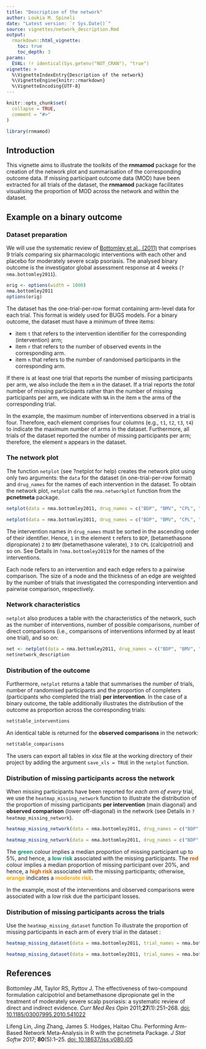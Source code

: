 ---
title: "Description of the network"
author: Loukia M. Spineli
date: "Latest version: `r Sys.Date()`"
source: vignettes/network_description.Rmd
output: 
  rmarkdown::html_vignette:
    toc: true
    toc_depth: 3
params:
  EVAL: !r identical(Sys.getenv("NOT_CRAN"), "true")
vignette: >
  %\VignetteIndexEntry{Description of the network}
  %\VignetteEngine{knitr::rmarkdown}
  %\VignetteEncoding{UTF-8}
---

```{r, include = FALSE}
knitr::opts_chunk$set(
  collapse = TRUE,
  comment = "#>"
)
```

```{r setup, include = FALSE}
library(rnmamod)
```

## Introduction

This vignette aims to illustrate the toolkits of the **rnmamod** package for the
creation of the network plot and summarisation of the corresponding outcome 
data. If missing participant outcome data (MOD) have been extracted for all 
trials of the dataset, the **rnmamod** package facilitates visualising the 
proportion of MOD across the network and within the dataset.

## Example on a binary outcome 

### Dataset preparation

We will use the systematic review of 
[Bottomley et al., (2011)](https://pubmed.ncbi.nlm.nih.gov/21142838/) that 
comprises 9 trials comparing six pharmacologic interventions with each other and
placebo for moderately severe scalp psoriasis. The analysed binary outcome is 
the investigator global assessment response at 4 weeks (`?nma.bottomley2011`).

```{r set-options, echo = FALSE, comment = NA}
orig <- options(width = 1000)
nma.bottomley2011
options(orig)
```

The dataset has the one-trial-per-row format containing arm-level data for each 
trial. This format is widely used for BUGS models. For a binary outcome, the 
dataset must have a minimum of three items: 

- item `t` that refers to the intervention identifier for the corresponding 
(intervention) arm;
- item `r` that refers to the number of observed events in the corresponding 
arm. 
- item `n` that refers to the number of randomised participants in the 
corresponding arm.

If there is at least one trial that reports the number of missing participants 
per arm, we also include the item `m` in the dataset. If a trial reports the 
*total* number of missing participants rather than the number of missing 
participants per arm, we indicate with `NA` in the item `m` the arms of the 
corresponding trial.\cr

In the example, the maximum number of interventions observed in a trial is four.
Therefore, each element comprises four columns (e.g., `t1`, `t2`, `t3`, `t4`) to
indicate the maximum number of arms in the dataset. Furthermore, all trials of 
the dataset reported the number of missing participants per arm; therefore, the 
element `m` appears in the dataset.

### The network plot

The function `netplot` (see ?netplot for help) creates the network plot using 
only two arguments: the `data` for the dataset (in one-trial-per-row format) and
`drug_names` for the names of each intervention in the dataset. To obtain the 
network plot, `netplot` calls the `nma.networkplot` function from the 
**pcnetmeta** package.

```{r, results = "hide", fig.show = "hide"}
netplot(data = nma.bottomley2011, drug_names = c("BDP", "BMV", "CPL", "CPL+polytar", "capasal", "TCF gel", "placebo"))
```

```{r, echo = FALSE, results = "hide", fig.width = 5, fig.height = 5, fig.align = "center"}
netplot(data = nma.bottomley2011, drug_names = c("BDP", "BMV", "CPL", "CPL+polytar", "capasal", "TCF gel", "placebo"))
```

The intervention names in `drug_names` must be sorted in the ascending order of 
their identifier. Hence, `1` in the element `t` refers to `BDP`, 
(betamethasone dipropionate) `2` to `BMV` (betamethasone valerate), `3` to `CPL`
(calcipotriol) and so on. See Details in `?nma.bottomley20119` for the names 
of the interventions.\cr

Each node refers to an intervention and each edge refers to a pairwise 
comparison. The size of a node and the thickness of an edge are weighted by the 
number of trials that investigated the corresponding intervention and pairwise 
comparison, respectively.  

### Network characteristics

`netplot` also produces a table with the characteristics of the network, such as
the number of interventions, number of possible comparisons, number of direct 
comparisons (i.e., comparisons of interventions informed by at least one trial),
and so on:

```{r, echo = FALSE, fig.show = "hide"}
net <- netplot(data = nma.bottomley2011, drug_names = c("BDP", "BMV", "CPL", "CPL+polytar", "capasal", "TCF gel", "placebo"))
net$network_description
```

### Distribution of the outcome

Furthermore, `netplot` returns a table that summarises the number of trials, 
number of randomised participants and the proportion of completers (participants
who completed the trial) **per intervention**. In the case of a binary outcome, 
the table additionally illustrates the distribution of the outcome as proportion
across the corresponding trials: 

```{r, echo = FALSE, fig.show = "hide"}
net$table_interventions
```

An identical table is returned for the **observed comparisons** in the network:

```{r, echo = FALSE, fig.show = "hide"}
net$table_comparisons
```

The users can export all tables in xlsx file at the working directory 
of their project by adding the argument `save_xls = TRUE` in the `netplot` 
function.

### Distribution of missing participants across the network

When missing participants have been reported for *each arm of every* trial, we 
use the `heatmap_missing_network` function to illustrate the distribution of the
proportion of missing participants **per intervention** (main diagonal) and 
**observed comparison** (lower off-diagonal) in the network (see Details in 
`?heatmap_missing_network`). 

```{r, results = "hide", fig.show = "hide"}
heatmap_missing_network(data = nma.bottomley2011, drug_names = c("BDP", "BMV", "CPL", "CPL+polytar", "capasal", "TCF gel", "placebo"))
```

```{r, echo = FALSE, results = "hide", fig.width = 7, fig.height = 7, fig.align = "center"}
heatmap_missing_network(data = nma.bottomley2011, drug_names = c("BDP", "BMV", "CPL", "CPL+polytar", "capasal", "TCF gel", "placebo"))
```

The <span style="color:#009E73">**green**</span> colour implies a median 
proportion of missing participant up to 5\%, and hence, a 
<span style="color:#009E73">**low risk**</span> associated with the missing 
participants. The <span style="color:#D55E00">**red**</span> colour implies a 
median proportion of missing participant over 20\%, and hence, a 
<span style="color:#D55E00">**high risk**</span> associated with the missing 
participants; otherwise, <span style="color:orange">**orange**</span> indicates 
a <span style="color:orange">**moderate risk**</span>.\cr

In the example, most of the interventions and observed comparisons were 
associated with a *low* risk due the participant losses.

### Distribution of missing participants across the trials

Use the `heatmap_missing_dataset` function To illustrate the proportion of 
missing participants in each arm of every trial in the dataset :

```{r, results = "hide", fig.show = "hide"}
heatmap_missing_dataset(data = nma.bottomley2011, trial_names = nma.bottomley2011$study, drug_names = c("BDP", "BMV", "CPL", "CPL+polytar", "capasal", "TCF gel", "placebo"))
```

```{r, echo = FALSE, results = "hide", fig.width = 7.5, fig.height = 7, fig.align = "center"}
heatmap_missing_dataset(data = nma.bottomley2011, trial_names = nma.bottomley2011$study, drug_names = c("BDP", "BMV", "CPL", "CPL+polytar", "capasal", "TCF gel", "placebo"))
```

## References

Bottomley JM, Taylor RS, Ryttov J. The effectiveness of two-compound formulation
calcipotriol and betamethasone dipropionate gel in the treatment of moderately 
severe scalp psoriasis: a systematic review of direct and indirect evidence. 
*Curr Med Res Opin* 2011;**27**(1):251--268. 
[doi: 10.1185/03007995.2010.541022](https://pubmed.ncbi.nlm.nih.gov/21142838/)

Lifeng Lin, Jing Zhang, James S. Hodges, Haitao Chu. Performing Arm-Based 
Network Meta-Analysis in R with the pcnetmeta Package. *J Stat Softw* 2017;
**80**(5):1--25. 
[doi: 10.18637/jss.v080.i05](https://www.jstatsoft.org/article/view/v080i05)
